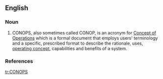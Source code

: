 ==English==

===Noun===
{{en-noun}}

# CONOPS, also sometimes called CONOP, is an acronym for [[Concept of Operations]] which is a formal document that employs users' terminology and a specific, prescribed format to describe the rationale, uses, [[operating concept]], capabilities and benefits of a system.

===References===
{{Course syllabus, "Building Solid CONOPS - a Two Day Course", www.solidthinking.org, Maple, NC 2007}}

[[tr:CONOPS]]